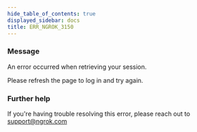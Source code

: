 ```yaml
---
hide_table_of_contents: true
displayed_sidebar: docs
title: ERR_NGROK_3150
---
```


### Message

An error occurred when retrieving your session.

Please refresh the page to log in and try again.

<ErrorDetails />

### Further help

If you're having trouble resolving this error, please reach out to [support@ngrok.com](mailto:support@ngrok.com?subject=Help%20with%20ERR_NGROK_3150)
